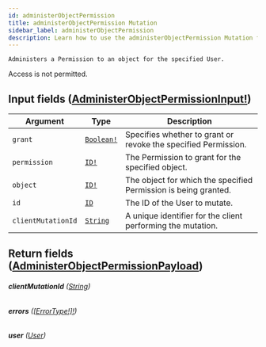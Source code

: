 ```yaml
---
id: administerObjectPermission
title: administerObjectPermission Mutation
sidebar_label: administerObjectPermission
description: Learn how to use the administerObjectPermission Mutation for Prismatic's API.
---
```


    Administers a Permission to an object for the specified User.

Access is not permitted.

## Input fields ([AdministerObjectPermissionInput!](api/schema/input_object/AdministerObjectPermissionInput.mdx))

| Argument           | Type                                        | Description                                                     |
| ------------------ | ------------------------------------------- | --------------------------------------------------------------- |
| `grant`            | [`Boolean!`](api/schema/scalar/Boolean.mdx) | Specifies whether to grant or revoke the specified Permission.  |
| `permission`       | [`ID!`](api/schema/scalar/ID.mdx)           | The Permission to grant for the specified object.               |
| `object`           | [`ID!`](api/schema/scalar/ID.mdx)           | The object for which the specified Permission is being granted. |
| `id`               | [`ID`](api/schema/scalar/ID.mdx)            | The ID of the User to mutate.                                   |
| `clientMutationId` | [`String`](api/schema/scalar/String.mdx)    | A unique identifier for the client performing the mutation.     |

## Return fields ([AdministerObjectPermissionPayload](api/schema/object/AdministerObjectPermissionPayload.mdx))

###### <b>clientMutationId</b> ([String](api/schema/scalar/String.mdx))

###### <b>errors</b> ([[ErrorType!]!](api/schema/object/ErrorType.mdx))

###### <b>user</b> ([User](api/schema/object/User.mdx))
